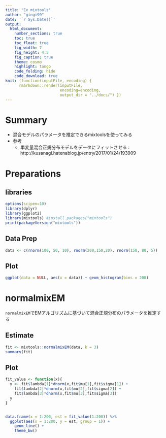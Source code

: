 ```yaml
---
title: "Ex mixtools"
author: "gingi99"
date: '`r Sys.Date()`'
output:
  html_document:
    number_sections: true
    toc: true
    toc_float: true
    fig_width: 7
    fig_height: 4.5
    fig_caption: true
    theme: cosmo
    highlight: tango
    code_folding: hide
    code_download: true
knit: (function(inputFile, encoding) { 
      rmarkdown::render(inputFile,
                        encoding=encoding, 
                        output_dir = "../docs/") })
---
```


# Summary 

* 混合モデルのパラメータを推定できるmixtoolsを使ってみる
* 参考
    * 単変量混合正規分布モデルをデータにフィットさせる : http://kusanagi.hatenablog.jp/entry/2017/01/24/193909

# Preparations {.tabset .tabset-fade .tabset-pills}

## libraries

```r
options(scipen=10)
library(dplyr)
library(ggplot2)
library(mixtools) #install.packages("mixtools")
print(packageVersion("mixtools"))
```

## Data Prep

```r
data <- c(rnorm(100, 50, 10), rnorm(200,150,20), rnorm(150, 80, 5))
```

## Plot

```r
ggplot(data = NULL, aes(x = data)) + geom_histogram(bins = 200)
```


# normalmixEM  {.tabset .tabset-fade .tabset-pills}

`normalmixEM`でEMアルゴリズムに基づいて混合正規分布のパラメータを推定する

## Estimate

```r
fit <- mixtools::normalmixEM(data, k = 3)
summary(fit)
```

## Plot

```r
fit_value <- function(x){
  y <- fit$lambda[1]*dnorm(x,fit$mu[1],fit$sigma[1]) + 
    fit$lambda[2]*dnorm(x,fit$mu[2],fit$sigma[2]) +
    fit$lambda[3]*dnorm(x,fit$mu[3],fit$sigma[3])
  y
}


data.frame(x = 1:200, est = fit_value(1:200)) %>%
  ggplot(aes(x = 1:200, y = est, group = 1)) + 
    geom_line() + 
    theme_bw()
```